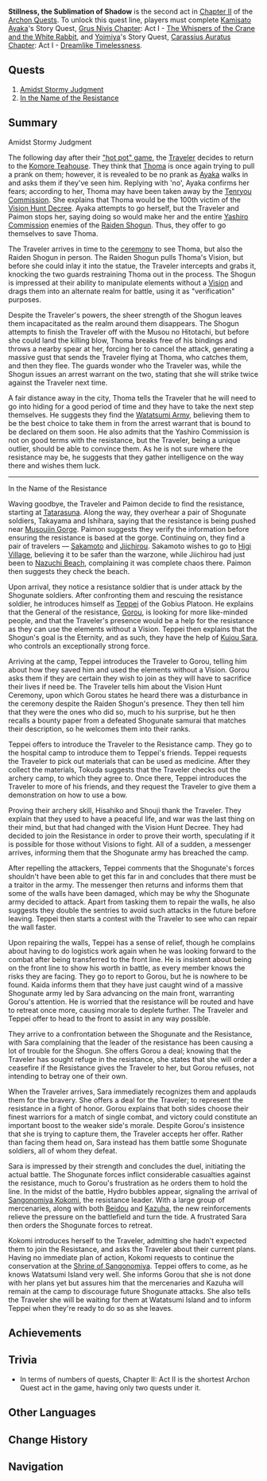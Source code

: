 {{Act Infobox
|image          = Story Card Chapter II Act II.png
|type           = Archon
|chapter        = Chapter II
|act            = II
|region         = Inazuma
|prev           = The Immovable God and the Eternal Euthymia
|next           = Omnipresence Over Mortals
|ARReq          = 30
|storyQuestReq  = [[Grus Nivis Chapter]]: Act I - [[The Whispers of the Crane and the White Rabbit]]
|storyQuestReq2 = [[Carassius Auratus Chapter]]: Act I - [[Dreamlike Timelessness]]
}}
'''Stillness, the Sublimation of Shadow''' is the second act in [[Chapter II]] of the [[Archon Quests]]. To unlock this quest line, players must complete [[Kamisato Ayaka]]'s Story Quest, [[Grus Nivis Chapter]]: Act I - [[The Whispers of the Crane and the White Rabbit]], and [[Yoimiya]]'s Story Quest, [[Carassius Auratus Chapter]]: Act I - [[Dreamlike Timelessness]].

==Quests==
#[[Amidst Stormy Judgment]]
#[[In the Name of the Resistance]]

==Summary==
;Amidst Stormy Judgment
The following day after their [[Hot Pot Game|"hot pot" game]], the [[Traveler]] decides to return to the [[Komore Teahouse]]. They think that [[Thoma]] is once again trying to pull a prank on them; however, it is revealed to be no prank as [[Kamisato Ayaka|Ayaka]] walks in and asks them if they've seen him. Replying with 'no', Ayaka confirms her fears; according to her, Thoma may have been taken away by the [[Tenryou Commission]]. She explains that Thoma would be the 100th victim of the [[Vision Hunt Decree]]. Ayaka attempts to go herself, but the Traveler and Paimon stops her, saying doing so would make her and the entire [[Yashiro Commission]] enemies of the [[Raiden Shogun]]. Thus, they offer to go themselves to save Thoma.

The Traveler arrives in time to the [[Vision Hunt Ceremony|ceremony]] to see Thoma, but also the Raiden Shogun in person. The Raiden Shogun pulls Thoma's Vision, but before she could inlay it into the statue, the Traveler intercepts and grabs it, knocking the two guards restraining Thoma out in the process. The Shogun is impressed at their ability to manipulate elements without a [[Vision]] and drags them into an alternate realm for battle, using it as "verification" purposes.

Despite the Traveler's powers, the sheer strength of the Shogun leaves them incapacitated as the realm around them disappears. The Shogun attempts to finish the Traveler off with the Musou no Hitotachi, but before she could land the killing blow, Thoma breaks free of his bindings and throws a nearby spear at her, forcing her to cancel the attack, generating a massive gust that sends the Traveler flying at Thoma, who catches them, and then they flee. The guards wonder who the Traveler was, while the Shogun issues an arrest warrant on the two, stating that she will strike twice against the Traveler next time.

A fair distance away in the city, Thoma tells the Traveler that he will need to go into hiding for a good period of time and they have to take the next step themselves. He suggests they find the [[Watatsumi Army]], believing them to be the best choice to take them in from the arrest warrant that is bound to be declared on them soon. He also admits that the Yashiro Commission is not on good terms with the resistance, but the Traveler, being a unique outlier, should be able to convince them. As he is not sure where the resistance may be, he suggests that they gather intelligence on the way there and wishes them luck.

----

;In the Name of the Resistance
Waving goodbye, the Traveler and Paimon decide to find the resistance, starting at [[Tatarasuna]]. Along the way, they overhear a pair of Shogunate soldiers, Takayama and Ishihara, saying that the resistance is being pushed near [[Musoujin Gorge]]. Paimon suggests they verify the information before ensuring the resistance is based at the gorge. Continuing on, they find a pair of travelers &mdash; [[Sakamoto]] and [[Jiichirou]]. Sakamoto wishes to go to [[Higi Village]], believing it to be safer than the warzone, while Jiichirou had just been to [[Nazuchi Beach]], complaining it was complete chaos there. Paimon then suggests they check the beach.

Upon arrival, they notice a resistance soldier that is under attack by the Shogunate soldiers. After confronting them and rescuing the resistance soldier, he introduces himself as [[Teppei]] of the Gobius Platoon. He explains that the General of the resistance, [[Gorou]], is looking for more like-minded people, and that the Traveler's presence would be a help for the resistance as they can use the elements without a Vision. Teppei then explains that the Shogun's goal is the Eternity, and as such, they have the help of [[Kujou Sara]], who controls an exceptionally strong force.

Arriving at the camp, Teppei introduces the Traveler to Gorou, telling him about how they saved him and used the elements without a Vision. Gorou asks them if they are certain they wish to join as they will have to sacrifice their lives if need be. The Traveler tells him about the Vision Hunt Ceremony, upon which Gorou states he heard there was a disturbance in the ceremony despite the Raiden Shogun's presence. They then tell him that they were the ones who did so, much to his surprise, but he then recalls a bounty paper from a defeated Shogunate samurai that matches their description, so he welcomes them into their ranks.

Teppei offers to introduce the Traveler to the Resistance camp. They go to the hospital camp to introduce them to Teppei's friends. Teppei requests the Traveler to pick out materials that can be used as medicine. After they collect the materials, Tokuda suggests that the Traveler checks out the archery camp, to which they agree to. Once there, Teppei introduces the Traveler to more of his friends, and they request the Traveler to give them a demonstration on how to use a bow.

Proving their archery skill, Hisahiko and Shouji thank the Traveler. They explain that they used to have a peaceful life, and war was the last thing on their mind, but that had changed with the Vision Hunt Decree. They had decided to join the Resistance in order to prove their worth, speculating if it is possible for those without Visions to fight. All of a sudden, a messenger arrives, informing them that the Shogunate army has breached the camp.

After repelling the attackers, Teppei comments that the Shogunate's forces shouldn't have been able to get this far in and concludes that there must be a traitor in the army. The messenger then returns and informs them that some of the walls have been damaged, which may be why the Shogunate army decided to attack. Apart from tasking them to repair the walls, he also suggests they double the sentries to avoid such attacks in the future before leaving. Teppei then starts a contest with the Traveler to see who can repair the wall faster.

Upon repairing the walls, Teppei has a sense of relief, though he complains about having to do logistics work again when he was looking forward to the combat after being transferred to the front line. He is insistent about being on the front line to show his worth in battle, as every member knows the risks they are facing. They go to report to Gorou, but he is nowhere to be found. Kaida informs them that they have just caught wind of a massive Shogunate army led by Sara advancing on the main front, warranting Gorou's attention. He is worried that the resistance will be routed and have to retreat once more, causing morale to deplete further. The Traveler and Teppei offer to head to the front to assist in any way possible.

They arrive to a confrontation between the Shogunate and the Resistance, with Sara complaining that the leader of the resistance has been causing a lot of trouble for the Shogun. She offers Gorou a deal; knowing that the Traveler has sought refuge in the resistance, she states that she will order a ceasefire if the Resistance gives the Traveler to her, but Gorou refuses, not intending to betray one of their own.

When the Traveler arrives, Sara immediately recognizes them and applauds them for the bravery. She offers a deal for the Traveler; to represent the resistance in a fight of honor. Gorou explains that both sides choose their finest warriors for a match of single combat, and victory could constitute an important boost to the weaker side's morale. Despite Gorou's insistence that she is trying to capture them, the Traveler accepts her offer. Rather than facing them head on, Sara instead has them battle some Shogunate soldiers, all of whom they defeat.

Sara is impressed by their strength and concludes the duel, initiating the actual battle. The Shogunate forces inflict considerable casualties against the resistance, much to Gorou's frustration as he orders them to hold the line. In the midst of the battle, Hydro bubbles appear, signaling the arrival of [[Sangonomiya Kokomi]], the resistance leader. With a large group of mercenaries, along with both [[Beidou]] and [[Kaedehara Kazuha|Kazuha]], the new reinforcements relieve the pressure on the battlefield and turn the tide. A frustrated Sara then orders the Shogunate forces to retreat.

Kokomi introduces herself to the Traveler, admitting she hadn't expected them to join the Resistance, and asks the Traveler about their current plans. Having no immediate plan of action, Kokomi requests to continue the conservation at the [[Shrine of Sangonomiya]]. Teppei offers to come, as he knows Watatsumi Island very well. She informs Gorou that she is not done with her plans yet but assures him that the mercenaries and Kazuha will remain at the camp to discourage future Shogunate attacks. She also tells the Traveler she will be waiting for them at Watatsumi Island and to inform Teppei when they're ready to do so as she leaves.

==Achievements==
{{Achievement Topic Table|quest=Stillness, the Sublimation of Shadow}}

==Trivia==
* In terms of numbers of quests, Chapter II: Act II is the shortest Archon Quest act in the game, having only two quests under it.

==Other Languages==
{{Other Languages
|en      = Stillness, the Sublimation of Shadow
|zhs     = 无念无想，泡影断灭
|zhs_rm  = Wúniàn Wúxiǎng, Pàoyǐng Duànmiè
|zht     = 無念無想，泡影斷滅
|zht_rm  = Wúniàn Wúxiǎng, Pàoyǐng Duànmiè
|zh_tl   = Stillness & Nothingness, the Shattering of Mirage
|ja      = 無念無想、泡影を滅す
|ja_rm   = Munen Musou, Houei wo Messu
|ja_tl   = Stillness & Nothingness, the Shattering of Mirage
|ko      = 무념무상, 포영의 절멸
|ko_rm   = Mu'nyeommusang, Poyeong-ui Jeolmyeol
|ko_tl   = Free From All Thought & Worries, Annihilation of Transiency
|es      = Quietud, la sublimación de la sombra
|es_tl   = 
|fr      = Quiétude, la sublimation de l'ombre
|fr_tl   = Stillness, the Sublimation of Shadow
|ru      = Забвение, исчезновение теней
|ru_tl   = 
|th      = ไร้พะวงปลงคะนึง
|th_rm   = Rai Phawong Plong Khanueng
|th_tl   = Without Worry, Removed Consideration
|vi      = {{tt|Tâm Vô Tạp Niệm|心无杂念}}, {{tt|Bất Sinh Bất Diệt|不生不灭}}
|vi_tl   = Heart Without Thoughts, Neither Arising Nor Ceasing
|de      = In der Stille verschwinden die Schatten
|de_tl   = In the Silence the Shadows Disappear
|id      = Kekosongan Pikiran, Kemusnahan Bayangan
|id_tl   = Empty Thoughts, Destruction of Shadows
|pt      = Permanência, a Utopia Eterna
|pt_tl   = Permanence, the Eternal Utopia
}}

==Change History==
{{Change History|2.0}}

==Navigation==
{{Archon Quest Navbox|Chapter II}}